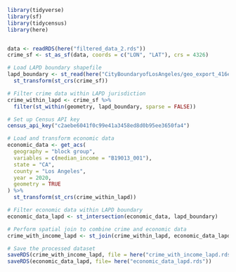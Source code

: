```r
library(tidyverse)
library(sf)
library(tidycensus)
library(here)


data <- readRDS(here("filtered_data_2.rds"))
crime_sf <- st_as_sf(data, coords = c("LON", "LAT"), crs = 4326)

# Load LAPD boundary shapefile
lapd_boundary <- st_read(here("CityBoundaryofLosAngeles/geo_export_416eaeda-447a-4473-b003-37e2cad181ac.shp")) %>%
  st_transform(st_crs(crime_sf))

# Filter crime data within LAPD jurisdiction
crime_within_lapd <- crime_sf %>%
  filter(st_within(geometry, lapd_boundary, sparse = FALSE))

# Set up Census API key
census_api_key("c2aebe6041f0c99e41a3458ed8d0b95ee3650fa4")

# Load and transform economic data
economic_data <- get_acs(
  geography = "block group",
  variables = c(median_income = "B19013_001"),
  state = "CA",
  county = "Los Angeles",
  year = 2020,
  geometry = TRUE
) %>%
  st_transform(st_crs(crime_within_lapd))

# Filter economic data within LAPD boundary
economic_data_lapd <- st_intersection(economic_data, lapd_boundary)

# Perform spatial join to combine crime and economic data
crime_with_income_lapd <- st_join(crime_within_lapd, economic_data_lapd, join = st_within)

# Save the processed dataset
saveRDS(crime_with_income_lapd, file = here("crime_with_income_lapd.rds"))
saveRDS(economic_data_lapd, file= here("economic_data_lapd.rds"))
```